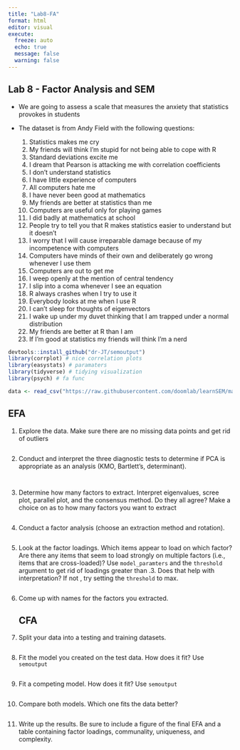 ```yaml
---
title: "Lab8-FA"
format: html
editor: visual
execute:
  freeze: auto
  echo: true
  message: false
  warning: false
---
```


## Lab 8 - Factor Analysis and SEM

-   We are going to assess a scale that measures the anxiety that statistics provokes in students

-   The dataset is from Andy Field with the following questions:

    1.  Statistics makes me cry
    2.  My friends will think I'm stupid for not being able to cope with R
    3.  Standard deviations excite me
    4.  I dream that Pearson is attacking me with correlation coefficients
    5.  I don't understand statistics
    6.  I have little experience of computers
    7.  All computers hate me
    8.  I have never been good at mathematics
    9.  My friends are better at statistics than me
    10. Computers are useful only for playing games
    11. I did badly at mathematics at school
    12. People try to tell you that R makes statistics easier to understand but it doesn't
    13. I worry that I will cause irreparable damage because of my incompetence with computers
    14. Computers have minds of their own and deliberately go wrong whenever I use them
    15. Computers are out to get me
    16. I weep openly at the mention of central tendency
    17. I slip into a coma whenever I see an equation
    18. R always crashes when I try to use it
    19. Everybody looks at me when I use R
    20. I can't sleep for thoughts of eigenvectors
    21. I wake up under my duvet thinking that I am trapped under a normal distribution
    22. My friends are better at R than I am
    23. If I'm good at statistics my friends will think I'm a nerd

```r
devtools::install_github("dr-JT/semoutput")
library(corrplot) # nice correlation plots
library(easystats) # paramaters
library(tidyverse) # tidying visualization
library(psych) # fa func

```

```r

data <- read_csv("https://raw.githubusercontent.com/doomlab/learnSEM/master/vignettes/data/lecture_efa.csv")

```

## EFA

1.  Explore the data. Make sure there are no missing data points and get rid of outliers

    ```r

    ```

2.  Conduct and interpret the three diagnostic tests to determine if PCA is appropriate as an analysis (KMO, Bartlett's, determinant).

    ```r

    ```

    ```r



    ```

3.  Determine how many factors to extract. Interpret eigenvalues, scree plot, parallel plot, and the consensus method. Do they all agree? Make a choice on as to how many factors you want to extract

    ```r

    ```

4.  Conduct a factor analysis (choose an extraction method and rotation).

    ```r


    ```

5.  Look at the factor loadings. Which items appear to load on which factor? Are there any items that seem to load strongly on multiple factors (i.e., items that are cross-loaded)? Use `model_paramters` and the `threshold` argument to get rid of loadings greater than .3. Does that help with interpretation? If not , try setting the `threshold` to max.

    ```r

    ```

6.  Come up with names for the factors you extracted.

    ## CFA

7.  Split your data into a testing and training datasets.

    ```r

    ```

8.  Fit the model you created on the test data. How does it fit? Use `semoutput`

    ```r


    ```

9.  Fit a competing model. How does it fit? Use `semoutput`

    ```r

    ```

10. Compare both models. Which one fits the data better?

    ```r
    ```

11. Write up the results. Be sure to include a figure of the final EFA and a table containing factor loadings, communality, uniqueness, and complexity.

